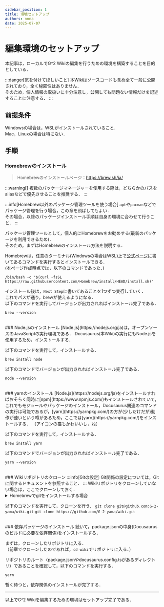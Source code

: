 ```yaml
---
sidebar_position: 1
title: 環境セットアップ
authors: nnna
date: 2025-07-07
---
```



# 編集環境のセットアップ
本記事は，ローカルでG^2 Wikiの編集を行うための環境を構築することを目的としている．

:::danger[気を付けてほしいこと]
本Wikiはソースコードも含め全て一般に公開されており，全く秘匿性はありません．  
そのため，個人情報の取扱いに十分注意し，公開しても問題ない情報だけを記述することに注意する．
:::

## 前提条件
Windowsの場合は，WSLがインストールされていること．  
Mac，Linuxの場合は特にない．

## 手順
### Homebrewのインストール
> Homebrewのインストールページ：https://brew.sh/ja/

:::warning[]
複数のパッケージマネージャーを使用する際は，どちらかのパスをaliasなどで優先させることを推奨する．
:::

:::info[Homebrew以外のパッケージ管理ツールを使う場合]
`apt`や`pacman`などでパッケージ管理を行う場合，この章を飛ばしてもよい．  
その場合，以降のパッケージインストール手順は自身の環境に合わせて行うこと．
:::

パッケージ管理ツールとして，個人的にHomebrewをお勧めする(最新のパッケージを利用できるため)．  
そのため，まずはHomebrewのインストール方法を説明する．

Homebrewは，任意のターミナル(Windowsの場合はWSL)上で[公式ページ](https://brew.sh/ja/)に書いてあるコマンドを実行するとインストールできる．  
(本ページ作成時点では，以下のコマンドであった．)
```shell
/bin/bash -c "$(curl -fsSL https://raw.githubusercontent.com/Homebrew/install/HEAD/install.sh)"
```
インストール後は，`Next Step`に書いてあることを1つずつ実行していく．  
これでパスが通り，brewが使えるようになる．  
以下のコマンドを実行してバージョンが出力されればインストール完了である．
```shell
brew --version
```

<br />
### Node.jsのインストール
[Node.js](https://nodejs.org/ja)は，オープンソースのJavaScriptの実行環境である．  
Docusaurus(本Wiki)の実行にもNode.jsを使用するため，インストールする．

以下のコマンドを実行して，インストールする．
```shell
brew install node
```
以下のコマンドでバージョンが出力されればインストール完了である．
```shell
node --version
```

<br />
### yarnのインストール
[Node.js](https://nodejs.org/ja)をインストールすればおそらく同時に[npm](https://www.npmjs.com/)もインストールされていて，これでもモジュールやパッケージのインストール，Docusaurus関連のコマンドの実行は可能であるが，[yarn](https://yarnpkg.com/)の方が(少しだけだが)動作が速いという噂があるため，ここでは[yarn](https://yarnpkg.com/)をインストールする．  
（アイコンの猫もかわいいし，ね）

以下のコマンドを実行して，インストールする．
```shell
brew install yarn
```
以下のコマンドでバージョンが出力されればインストール完了である．
```shell
yarn --version
```

<br />
### Wikiリポジトリのクローン
:::info[Gitの設定]
Git関係の設定については，Gitに関するドキュメントを参照すること．
:::
Wikiリポジトリをクローンしていない場合は，ここでクローンしておく．  

<details>
  <summary>Homebrewでgitをインストールする場合</summary>

  以下のコマンドを実行する．
  ```
  brew install git
  ```
</details>

以下のコマンドを実行して，クローンを行う．
<Tabs>
  <TabItem value="html-ssh" label="ssh" default>
    ```
    git clone git@github.com:G-2-yama/wiki.git
    ```
  </TabItem>
  <TabItem value="html-clone" label="html">
    ```
    git clone https://github.com/G-2-yama/wiki.git
    ```
  </TabItem>
</Tabs>

<br />
### 依存パッケージのインストール
続いて，package.jsonの中身(Docusaurusのビルドに必要な依存関係)をインストールする．  

まずは，クローンしたリポジトリに入る．  
（前章でクローンしたのであれば，`cd wiki`でリポジトリに入る．）

リポジトリのルート（package.jsonやdocusaurus.config.tsがあるディレクトリ）であることを確認して，以下のコマンドを実行する．
```
yarn
```
暫く待つと，依存関係のインストールが完了する．

---

以上でG^2 Wikiを編集するための環境はセットアップ完了である．
